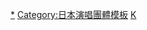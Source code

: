 {{Navbox Musical artist
| name  = Kis-My-Ft2
| title = [[Kis-My-Ft2]]
| background = group_or_band
| above = '''成员'''：'''<span style="color:#FF3333">Ki</span>''' '''[[北山宏光]]''' - '''<span style="color:#5599FF">s</span>''' '''[[千賀健永]]''' - '''<span style="color:#7700FF">M</span>''' '''[[宮田俊哉]]''' - '''<span style="color:#ff8833">y</span>''' '''[[横尾涉]]''' - '''<span style="color:#FF00FF">F</span>''' '''[[藤谷太輔]]''' - '''<span style="color:#FFFF00">t</span>''' '''[[玉森裕太]]''' - '''<span style="color:#00DD00">2</span>''' '''[[二階堂高嗣]]'''
<br/>'''已离开成员'''：'''i''' '''[[飯田恭平]]'''　


| group3 = 音樂作品
| list3 ={{Navbox musical artist|border=child
  | group1 = 單曲
  | list1 = {{Navbox musical artist|border=child
      | group1 = 實體
      | list1  = [[Everybody Go]] - [[We never give up!]] - [[SHE! HER! HER!]] - [[WANNA BEEEE!!!/Shake It Up]] - [[愛的節奏]] - [[My Resistance -真實的存在-/命運女孩]] - [[接·吻·高·手 ～KISS YOUR MIND～/S.O.S (Smile On Smile)]] - [[與你的奇蹟|與妳的奇蹟]] - [[SNOW DOME的約定 / Luv Sick]] - [[光的信號]] - [[Another Future]] - [[Thank you啦！]] - [[Kiss魂]] - [[AAO]] - [[最後還是你]] - [[Gravity (Kis-My-Ft2單曲)|Gravity]] - [[Sha la la☆Summer Time]] - [[INTER]] - [[PICK IT UP]] - [[紅色果實]] - [[You & Me (Kis-My-Ft2單曲)|You & Me]] - [[LOVE (Kis-My-Ft2單曲)|LOVE]] - [[你，我。]] - [[我愛你 (Kis-My-Ft2單曲)|我愛你]] - [[HANDS UP (Kis-My-Ft2單曲)|HANDS UP]] - [[Edge of Days]] - [[Endless Summer]] - [[Luv Bias]] - [[Fear/SO BLUE]] - [[Two as One]]
      | group2 = 數位
      | list2  = [[祈願]] - [[FIRE BEAT]]
}}
  | group2 = 專輯
  | list2 = [[Kis-My-1st]] - [[Good向前衝！]] - [[Kis-My-Journey]] - [[KIS-MY-WORLD]] - [[I SCREAM]] - [[MUSIC COLOSSEUM]] - [[Yummy!!]] - [[FREE HUGS!]] - [[To-y2]]
  | group3 = 精選專輯
  | list3 = [[HIT! HIT! HIT!]] - [[BEST of Kis-My-Ft2]]
}}
| group6 = 影像作品
| list6 = [[Kis-My-Ft再次相逢de Show vol.3 at 國立代代木第一體育館 2011.2.12|1]] - [[Kis-My-Ft2 Debut Tour 2011 Everybody Go at 橫濱體育館 2011.7.31|2]] - [[Kis-My-Ft2 Kis-My-MiNT Tour at 東京巨蛋 2012.4.8|3]] - [[YOSHIO -NEW MEMBER-|4]] - [[SNOW DOME的約定 IN TOKYO DOME 2013.11.16|5]] - [[2014Concert Tour『Kis-My-Journey』|6]] - [[2015 CONCERT TOUR 『KIS-MY-WORLD』|7]] - [[CONCERT TOUR 2016 I SCREAM|8]] - [[LIVE TOUR 2017 MUSIC COLOSSEUM|9]] - [[LIVE TOUR 2018 Yummy!! you&me|10]] - [[LIVE TOUR 2019 FREE HUGS!|11]] - [[Kis-My-Ft2 LIVE TOUR 2020 To-y2|12]]


| group7 = 子團體
| list7 = {{Navbox musical artist|border=child
  | group7 = [[舞祭組]]
  | list7 = {{Navbox musical artist|border=child
      | group1 = 音樂作品
      | list1  ={{Navbox musical artist|border=child
        | group1 = 單曲
        | list1 = [[從天而降的幸運]] - [[踢踢踢 〜誰的屁股〜]] - [[搞砸了!!]] - [[路標 (舞祭組單曲)|路標]]
        | group2 = 專輯
        | list2 = [[舞祭組的，哇！]]
}}
      | group2 = 影像作品
      | list2  = [[舞祭組村的哇！驚喜！第一笑|1]]
}}
}}
| group8 = 相關項目
| list8 = [[傑尼斯事務所]] - [[愛貝克思]]
}}<noinclude>
[[Category:Kis-My-Ft2|*]]
[[Category:日本歌手模板|{{PAGENAME}}]]
[[Category:日本演唱團體模板]]
[[Category:傑尼斯事務所相關模板|K]]
</noinclude>
